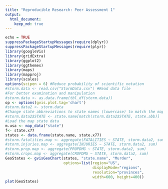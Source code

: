 ```yaml
---
title: "Reproducible Research: Peer Assessment 1"
output: 
  html_document:
    keep_md: true
---
```

```r
echo = TRUE
suppressPackageStartupMessages(require(dplyr))
suppressPackageStartupMessages(require(plyr))
library(googleVis)
library(gridExtra)
library(ggplot2)
library(ggthemes)
library(maps)
library(mapproj)
library(scales)
options(scipen = 6) #Reduce probability of scientific notation
#storm.data <- read.csv("StormData.csv") #Read data file
#For better examination and manipulation
#storm.data <- as.data.frame(tbl_df(storm.data))
op <- options(gvis.plot.tag='chart')
#storm.data2 <- storm.data
#Change state abbreviations to state names (lowercase) to match the map data
#storm.data2$STATE <- state.name[match(storm.data2$STATE, state.abb)]
#Load the map state data
m.usa <- map_data("state")
f<- state.x77
states <- data.frame(state.name, state.x77)
#storm.fatalities.map <- aggregate(FATALITIES ~ STATE, storm.data2, sum)
#storm.injuries.map <- aggregate(INJURIES ~ STATE, storm.data2, sum)
#storm.prop.map <- aggregate(PROPDMG ~ STATE, storm.data2, sum)
#storm.crops.map <- aggregate(CROPDMG ~ STATE, storm.data2, sum)
GeoStates <- gvisGeoChart(states, "state.name", "Murder",
                          options=list(region="US", 
                                       displayMode="regions", 
                                       resolution="provinces",
                                       width=600, height=400))
plot(GeoStates)
```